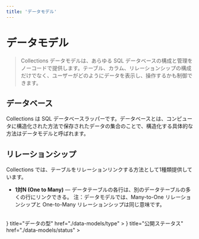 ```yaml
---
title: 'データモデル'
---
```



# データモデル

> Collections データモデルは、あらゆる SQL データベースの構成と管理をノーコードで提供します。テーブル、カラム、リレーションシップの構成だけでなく、ユーザーがどのようにデータを表示し、操作するかも制御できます。

## データベース

Collections は SQL データベースラッパーです。データベースとは、コンピュータに構造化された方法で保存されたデータの集合のことで、構造化する具体的な方法はデータモデルと呼ばれます。

## リレーションシップ

Collections では、テーブルをリレーションリンクする方法として1種類提供しています。

- **1対N (One to Many)** — データテーブルの各行は、別のデータテーブルの多くの行にリンクできる。
  注：データモデルでは、Many-to-One リレーションシップと One-to-Many リレーションシップは同じ意味です。

<br />
<Cards>
  <Card
    icon={
      <svg
        xmlns="http://www.w3.org/2000/svg"
        fill="none"
        viewBox="0 0 24 24"
        strokeWidth={1.5}
        stroke="currentColor"
        className="w-6 h-6"
      >
        <path strokeLinecap="round" strokeLinejoin="round" d="M8.25 4.5l7.5 7.5-7.5 7.5" />
      </svg>
    }
    title="データの型"
    href="./data-models/type"
  ></Card>
  <Card
    icon={
      <svg
        xmlns="http://www.w3.org/2000/svg"
        fill="none"
        viewBox="0 0 24 24"
        strokeWidth={1.5}
        stroke="currentColor"
        className="w-6 h-6"
      >
        <path strokeLinecap="round" strokeLinejoin="round" d="M8.25 4.5l7.5 7.5-7.5 7.5" />
      </svg>
    }
    title="公開ステータス"
    href="./data-models/status"
  ></Card>
</Cards>
